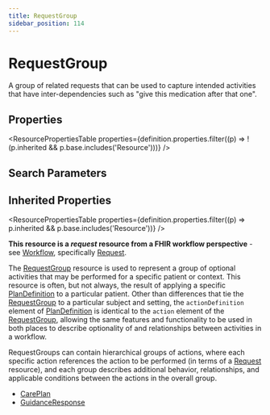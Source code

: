 ```yaml
---
title: RequestGroup
sidebar_position: 114
---
```


# RequestGroup

A group of related requests that can be used to capture intended activities that have inter-dependencies such as "give this medication after that one".

<Tabs queryString="intro-section">
<TabItem value="schema" label="Schema" default>


## Properties


<ResourcePropertiesTable properties={definition.properties.filter((p) => !(p.inherited && p.base.includes('Resource')))} />

## Search Parameters

<SearchParamsTable searchParams={definition.searchParameters} />

## Inherited Properties

<ResourcePropertiesTable properties={definition.properties.filter((p) => p.inherited && p.base.includes('Resource'))} />

</TabItem>
  <TabItem value="usage" label="Usage">
    <div> <a name="bnc"></a>  <p><strong>This resource is a <em>request</em> resource from a FHIR workflow perspective</strong> - see <a href="https://www.hl7.org/fhir/workflow.html">Workflow</a>, specifically <a href="https://www.hl7.org/fhir/workflow.html#request">Request</a>.</p>  <p>The <a href="/docs/api/fhir/resources/requestgroup">RequestGroup</a> resource is used to represent a group of optional activities that may be performed for a specific patient or context. This resource is often, but not always, the result of applying a specific <a href="/docs/api/fhir/resources/plandefinition">PlanDefinition</a> to a particular patient. Other than differences that tie the <a href="/docs/api/fhir/resources/requestgroup">RequestGroup</a> to a particular subject and setting, the <code>actionDefinition</code> element of <a href="/docs/api/fhir/resources/plandefinition">PlanDefinition</a> is identical to the <code>action</code> element of the <a href="/docs/api/fhir/resources/requestgroup">RequestGroup</a>, allowing the same features and functionality to be used in both places to describe optionality of and relationships between activities in a workflow.</p>  <p>RequestGroups can contain hierarchical groups of actions, where each specific action references the action to be performed (in terms of a <a href="https://www.hl7.org/fhir/workflow.html#request">Request</a> resource), and each group describes additional behavior, relationships, and applicable conditions between the actions in the overall group.</p>  </div>
    </TabItem>
  
  
  <TabItem value="referencedBy" label="Referenced By">
    <ul><li><a href="/docs/api/fhir/resources/careplan">CarePlan</a></li>
<li><a href="/docs/api/fhir/resources/guidanceresponse">GuidanceResponse</a></li></ul>
    </TabItem>

</Tabs>
